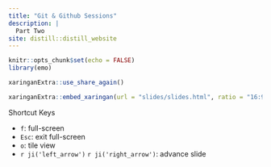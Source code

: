 ```yaml
---
title: "Git & Github Sessions"
description: |
  Part Two
site: distill::distill_website
---
```


```r
knitr::opts_chunk$set(echo = FALSE)
library(emo)
```

```r
xaringanExtra::use_share_again()
```

```r
xaringanExtra::embed_xaringan(url = "slides/slides.html", ratio = "16:9")
```

<aside>
Shortcut Keys

- `f`: full-screen
- `Esc`: exit full-screen
- `o`: tile view
- `r ji('left_arrow')` `r ji('right_arrow')`: advance slide
</aside>